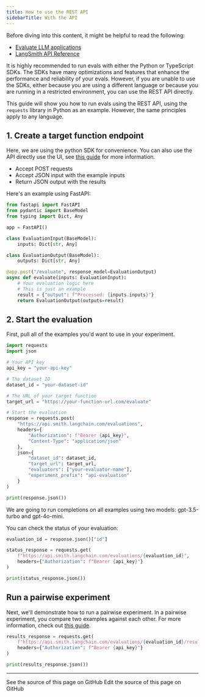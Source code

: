 ```yaml
---
title: How to use the REST API
sidebarTitle: With the API
---
```


<Check>
Before diving into this content, it might be helpful to read the following:

* [Evaluate LLM applications](/langsmith/evaluate-llm-application)
* [LangSmith API Reference](https://api.smith.langchain.com/redoc)
</Check>

It is highly recommended to run evals with either the Python or TypeScript SDKs. The SDKs have many optimizations and features that enhance the performance and reliability of your evals. However, if you are unable to use the SDKs, either because you are using a different language or because you are running in a restricted environment, you can use the REST API directly.

This guide will show you how to run evals using the REST API, using the `requests` library in Python as an example. However, the same principles apply to any language.

## 1. Create a target function endpoint

Here, we are using the python SDK for convenience. You can also use the API directly use the UI, see [this guide](/langsmith/manage-datasets-in-application) for more information.

* Accept POST requests
* Accept JSON input with the example inputs
* Return JSON output with the results

Here's an example using FastAPI:

```python
from fastapi import FastAPI
from pydantic import BaseModel
from typing import Dict, Any

app = FastAPI()

class EvaluationInput(BaseModel):
    inputs: Dict[str, Any]

class EvaluationOutput(BaseModel):
    outputs: Dict[str, Any]

@app.post("/evaluate", response_model=EvaluationOutput)
async def evaluate(inputs: EvaluationInput):
    # Your evaluation logic here
    # This is just an example
    result = {"output": f"Processed: {inputs.inputs}"}
    return EvaluationOutput(outputs=result)
```

## 2. Start the evaluation

First, pull all of the examples you'd want to use in your experiment.

```python
import requests
import json

# Your API key
api_key = "your-api-key"

# The dataset ID
dataset_id = "your-dataset-id"

# The URL of your target function
target_url = "https://your-function-url.com/evaluate"

# Start the evaluation
response = requests.post(
    "https://api.smith.langchain.com/evaluations",
    headers={
        "Authorization": f"Bearer {api_key}",
        "Content-Type": "application/json"
    },
    json={
        "dataset_id": dataset_id,
        "target_url": target_url,
        "evaluators": ["your-evaluator-name"],
        "experiment_prefix": "api-evaluation"
    }
)

print(response.json())
```

We are going to run completions on all examples using two models: gpt-3.5-turbo and gpt-4o-mini.

You can check the status of your evaluation:

```python
evaluation_id = response.json()["id"]

status_response = requests.get(
    f"https://api.smith.langchain.com/evaluations/{evaluation_id}",
    headers={"Authorization": f"Bearer {api_key}"}
)

print(status_response.json())
```

## Run a pairwise experiment[​](#run-a-pairwise-experiment "Direct link to Run a pairwise experiment")

Next, we'll demonstrate how to run a pairwise experiment. In a pairwise experiment, you compare two examples against each other. For more information, check out [this guide](/langsmith/evaluate-pairwise).

```python
results_response = requests.get(
    f"https://api.smith.langchain.com/evaluations/{evaluation_id}/results",
    headers={"Authorization": f"Bearer {api_key}"}
)

print(results_response.json())
```

---

<CardGroup cols={2}>
  <Card title="View Source" icon="eye" href="https://github.com/langchain-ai/docs/blob/main/src/langsmith/run-evals-api-only.mdx">
    See the source of this page on GitHub
  </Card>
  <Card title="Edit Source" icon="pen-to-square" href="https://github.com/langchain-ai/docs/edit/main/src/langsmith/run-evals-api-only.mdx">
    Edit the source of this page on GitHub
  </Card>
</CardGroup>
